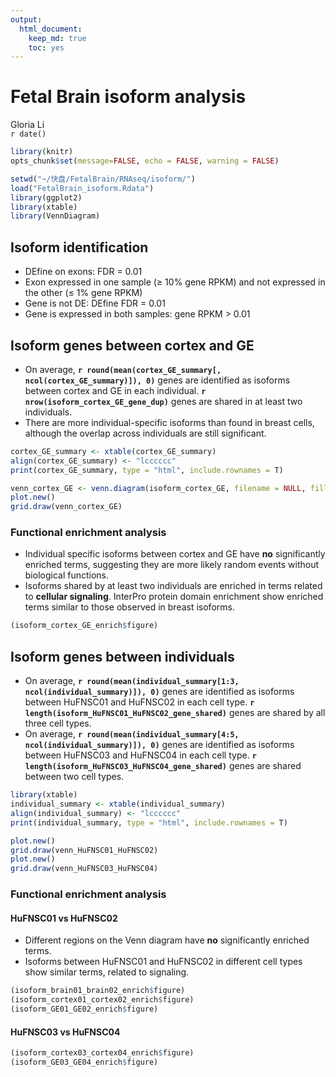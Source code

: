```yaml
---
output:
  html_document:
    keep_md: true
    toc: yes
---
```

Fetal Brain isoform analysis 
========================================================

Gloria Li         
`r date()` 

<!-- re-knit after modify isoform.std.R script -->

```r
library(knitr)
opts_chunk$set(message=FALSE, echo = FALSE, warning = FALSE)
```

```r
setwd("~/快盘/FetalBrain/RNAseq/isoform/")
load("FetalBrain_isoform.Rdata")
library(ggplot2)
library(xtable)
library(VennDiagram)
```

## Isoform identification
  * DEfine on exons: FDR = 0.01     
  * Exon expressed in one sample ($\ge$ 10% gene RPKM) and not expressed in the other ($\le$ 1% gene RPKM)   
  * Gene is not DE: DEfine FDR = 0.01
  * Gene is expressed in both samples: gene RPKM > 0.01         

## Isoform genes between cortex and GE

  * On average, __`r round(mean(cortex_GE_summary[, ncol(cortex_GE_summary)]), 0)`__ genes are identified as isoforms between cortex and GE in each individual. __`r nrow(isoform_cortex_GE_gene_dup)`__ genes are shared in at least two individuals.       
  * There are more individual-specific isoforms than found in breast cells, although the overlap across individuals are still significant.     

```r
cortex_GE_summary <- xtable(cortex_GE_summary)
align(cortex_GE_summary) <- "lcccccc"
print(cortex_GE_summary, type = "html", include.rownames = T)

venn_cortex_GE <- venn.diagram(isoform_cortex_GE, filename = NULL, fill = c("red", "blue", "green", "yellow"), main = "Venn diagram of cortex vs GE isoforms", main.cex = 2)
plot.new()
grid.draw(venn_cortex_GE)
```

### Functional enrichment analysis 
  * Individual specific isoforms between cortex and GE have __no__ significantly enriched terms, suggesting they are more likely random events without biological functions.          
  * Isoforms shared by at least two individuals are enriched in terms related to __cellular signaling__. InterPro protein domain enrichment show enriched terms similar to those observed in breast isoforms.         

```r
(isoform_cortex_GE_enrich$figure)
```

## Isoform genes between individuals

  * On average, __`r round(mean(individual_summary[1:3, ncol(individual_summary)]), 0)`__ genes are identified as isoforms between HuFNSC01 and HuFNSC02 in each cell type. __`r length(isoform_HuFNSC01_HuFNSC02_gene_shared)`__ genes are shared by all three cell types.              
  * On average, __`r round(mean(individual_summary[4:5, ncol(individual_summary)]), 0)`__ genes are identified as isoforms between HuFNSC03 and HuFNSC04 in each cell type. __`r length(isoform_HuFNSC03_HuFNSC04_gene_shared)`__ genes are shared between two cell types.            

```r
library(xtable)
individual_summary <- xtable(individual_summary)
align(individual_summary) <- "lcccccc"
print(individual_summary, type = "html", include.rownames = T)

plot.new()
grid.draw(venn_HuFNSC01_HuFNSC02)
plot.new()
grid.draw(venn_HuFNSC03_HuFNSC04)
```

### Functional enrichment analysis 
#### HuFNSC01 vs HuFNSC02
  * Different regions on the Venn diagram have __no__ significantly enriched terms.     
  * Isoforms between HuFNSC01 and HuFNSC02 in different cell types show similar terms, related to signaling.     

```r
(isoform_brain01_brain02_enrich$figure)
(isoform_cortex01_cortex02_enrich$figure)
(isoform_GE01_GE02_enrich$figure)
```

#### HuFNSC03 vs HuFNSC04
  
```r
(isoform_cortex03_cortex04_enrich$figure)
(isoform_GE03_GE04_enrich$figure)
```





